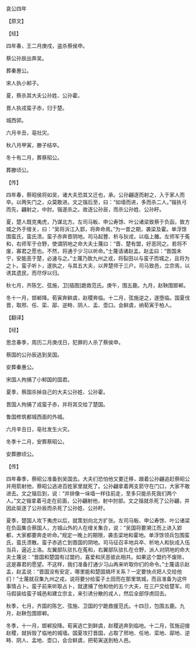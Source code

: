 

哀公四年

【原文】

【经】

四年春，王二月庚戌，盗杀蔡侯申。

蔡公孙辰出奔吴。

葬秦惠公。

宋人执小邾子。

夏，蔡杀其大夫公孙姓、公孙霍。

晋人执戎蛮子赤，归于楚。

城西郛。

六月辛丑，亳社灾。

秋八月甲寅，滕子结卒。

冬十有二月，葬蔡昭公。

葬滕顷公。

【传】

四年春，蔡昭侯将如吴，诸大夫恐其又迁也，承。公孙翩逐而射之，入于家人而卒。以两矢门之，众莫敢进。文之锴后至，曰：“如墙而进，多而杀二人。”锴执弓而先，翩射之，中肘。锴遂杀之。故逐公孙辰，而杀公孙姓、公孙盱。

夏，楚人既克夷虎，乃谋北方。左司马眅、申公寿馀、叶公诸梁致蔡于负函，致方城之外于缯关，曰：“吴将泝江入郢，将奔命焉。”为一昔之期，袭梁及霍。单浮馀围蛮氏，蛮氏溃。蛮子赤奔晋阴地。司马起豐、析与狄戎，以临上雒。左师军于菟和，右师军于仓野，使谓阴地之命大夫士蔑曰：“晋、楚有盟，好恶同之。若将不废，寡君之愿也。不然，将通于少习以听命。”士蔑请诸赵孟。赵孟曰：“晋国未宁，安能恶于楚，必速与之。”士蔑乃致九州之戎，将裂田以与蛮子而城之，且将为之卜。蛮子听卜，遂执之，与其五大夫，以畀楚师于三户。司马致邑，立宗焉，以诱其遗民，而尽俘以归。

秋七月，齐陈乞、弦施，卫[插图]跪救范氏。庚午，围五鹿。九月，赵鞅围邯郸。

冬十一月，邯郸降。荀寅奔鲜虞，赵稷奔临。十二月，弦施逆之，遂堕临。国夏伐晋，取邢、任、栾、鄗、逆畤、阴人、盂、壶口。会鲜虞，纳荀寅于柏人。

【翻译】

【经】

思念春季，周历二月庚戌日，犯罪的人杀了蔡侯申。

蔡国的公孙辰逃到吴国。

安葬秦惠公。

宋国人拘捕了小邾国的国君。

夏季，蔡国杀掉自己的大夫公孙姓、公孙霍。

晋国人拘捕了戎蛮子赤，并将其交给了楚国。

鲁国修筑都城西面的外城。

六月辛丑日，亳社发生火灾。

冬季十二月，安葬蔡昭公。

安葬滕顷公。

【传】

四年春季，蔡昭公准备到吴国去。大夫们恐怕他又要迁移，跟着公孙翩追赶蔡昭公并用箭射他，蔡昭公逃进百姓家里就死了。公孙翩拿着两支箭守在门口，大家不敢进去。文之锴后到，说：“并排像一垛墙一样往前走，至多只能杀死我们两个人。”文之锴拿着弓走在前面，公孙翩射他，射中肘部。文之锴就杀死了公孙翩，并因此驱逐了公孙辰而杀死了公孙姓、公孙盱。

夏季，楚国人攻下夷虎以后，就策划向北方扩张。左司马眅、申公寿馀、叶公诸梁在负函集合蔡国人，方城山外的人在缯关集合，说：“吴国将要溯江而上进入郢都，大家都要奔走听命。”规定一晚上的期限，袭击梁地和霍地。单浮馀领兵包围蛮氏，蛮氏溃散。蛮子赤逃亡到晋国的阴地。司马征召丰地兵卒、析地人和狄戎入伍当兵，逼近上洛。左翼部队驻扎在菟和，右翼部队驻扎在仓野，派人对阴地的命大夫士蔑说：“晋国和楚国有过盟约，喜爱和厌恶彼此相共。如果这个盟约不废除，这是寡君的愿望。不这样，我们准备打通少习山再来听取你们的命令。”士蔑请示赵孟，赵孟说：“晋国没有安定，哪里能和楚国搞坏关系？一定要快点把人交给他们！”士蔑就召集九州之戎，说将要分给蛮子土田而在那里筑城，而且准备为这件事情占卜。蛮子前来听取占卜，就逮捕了他和他的五个大夫，在三户交给楚军。司马假装给蛮子城邑和建立宗主，来引诱分散的戎人，然后全部俘虏回去。

秋季，七月，齐国的陈乞、弦施、卫国的宁跪救援范氏。十四日，包围五鹿。九月，赵鞅包围邯郸。

冬季，十一月，邯郸投降。荀寅逃亡到鲜虞，赵稷逃奔到临地。十二月，弦施迎接赵稷，就拆毁了临地的城墙。国夏攻打晋国，占取了邢地、任地、栾地、鄗地、逆畤、阴人、盂地、壶口，会合鲜虞，把荀寅送到柏人邑。

